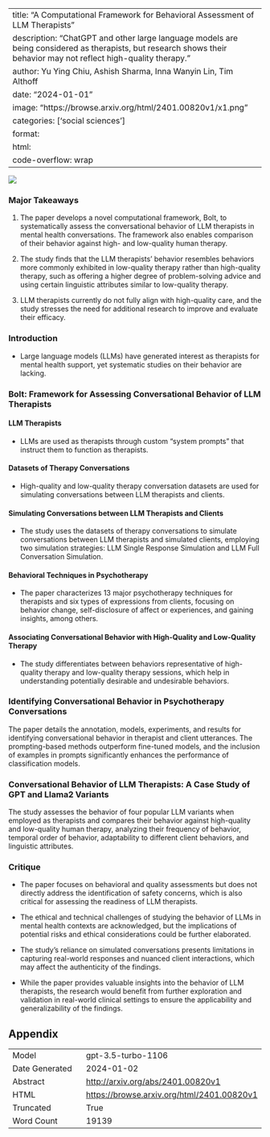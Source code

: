 
---
title: "A Computational Framework for Behavioral Assessment of LLM Therapists"
description: "ChatGPT and other large language models are being considered as therapists, but research shows their behavior may not reflect high-quality therapy."
author: Yu Ying Chiu, Ashish Sharma, Inna Wanyin Lin, Tim Althoff
date: "2024-01-01"
image: "https://browse.arxiv.org/html/2401.00820v1/x1.png"
categories: ['social sciences']
format:
  html:
    code-overflow: wrap
---

![](https://browse.arxiv.org/html/2401.00820v1/x1.png)

### Major Takeaways

1. The paper develops a novel computational framework, Bolt, to systematically assess the conversational behavior of LLM therapists in mental health conversations. The framework also enables comparison of their behavior against high- and low-quality human therapy.

2. The study finds that the LLM therapists' behavior resembles behaviors more commonly exhibited in low-quality therapy rather than high-quality therapy, such as offering a higher degree of problem-solving advice and using certain linguistic attributes similar to low-quality therapy.

3. LLM therapists currently do not fully align with high-quality care, and the study stresses the need for additional research to improve and evaluate their efficacy.

### Introduction

- Large language models (LLMs) have generated interest as therapists for mental health support, yet systematic studies on their behavior are lacking.

### Bolt: Framework for Assessing Conversational Behavior of LLM Therapists

#### LLM Therapists

- LLMs are used as therapists through custom "system prompts" that instruct them to function as therapists.

#### Datasets of Therapy Conversations

- High-quality and low-quality therapy conversation datasets are used for simulating conversations between LLM therapists and clients.

#### Simulating Conversations between LLM Therapists and Clients

- The study uses the datasets of therapy conversations to simulate conversations between LLM therapists and simulated clients, employing two simulation strategies: LLM Single Response Simulation and LLM Full Conversation Simulation.

#### Behavioral Techniques in Psychotherapy

- The paper characterizes 13 major psychotherapy techniques for therapists and six types of expressions from clients, focusing on behavior change, self-disclosure of affect or experiences, and gaining insights, among others.

#### Associating Conversational Behavior with High-Quality and Low-Quality Therapy

- The study differentiates between behaviors representative of high-quality therapy and low-quality therapy sessions, which help in understanding potentially desirable and undesirable behaviors.

### Identifying Conversational Behavior in Psychotherapy Conversations

The paper details the annotation, models, experiments, and results for identifying conversational behavior in therapist and client utterances. The prompting-based methods outperform fine-tuned models, and the inclusion of examples in prompts significantly enhances the performance of classification models.

### Conversational Behavior of LLM Therapists: A Case Study of GPT and Llama2 Variants

The study assesses the behavior of four popular LLM variants when employed as therapists and compares their behavior against high-quality and low-quality human therapy, analyzing their frequency of behavior, temporal order of behavior, adaptability to different client behaviors, and linguistic attributes.

### Critique

- The paper focuses on behavioral and quality assessments but does not directly address the identification of safety concerns, which is also critical for assessing the readiness of LLM therapists.

- The ethical and technical challenges of studying the behavior of LLMs in mental health contexts are acknowledged, but the implications of potential risks and ethical considerations could be further elaborated.

- The study's reliance on simulated conversations presents limitations in capturing real-world responses and nuanced client interactions, which may affect the authenticity of the findings.

- While the paper provides valuable insights into the behavior of LLM therapists, the research would benefit from further exploration and validation in real-world clinical settings to ensure the applicability and generalizability of the findings.

## Appendix

|          |          |
|----------|----------|
| Model     | gpt-3.5-turbo-1106       |
| Date Generated     | 2024-01-02       |
| Abstract | [http://arxiv.org/abs/2401.00820v1](http://arxiv.org/abs/2401.00820v1)        |
| HTML     | [https://browse.arxiv.org/html/2401.00820v1](https://browse.arxiv.org/html/2401.00820v1)       |
| Truncated       | True       |
| Word Count       | 19139       |